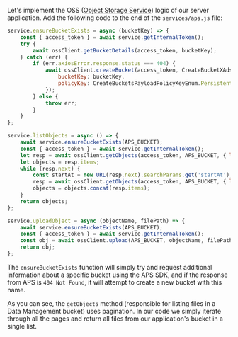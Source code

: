 Let's implement the OSS ([Object Storage Service](https://aps.autodesk.com/en/docs/data/v2/developers_guide/basics/#object-storage-service-oss))
logic of our server application. Add the following code to the end of the `services/aps.js` file:

```js title="services/aps.js"
service.ensureBucketExists = async (bucketKey) => {
    const { access_token } = await service.getInternalToken();
    try {
        await ossClient.getBucketDetails(access_token, bucketKey);
    } catch (err) {
        if (err.axiosError.response.status === 404) {
            await ossClient.createBucket(access_token, CreateBucketXAdsRegionEnum.Us, {
                bucketKey: bucketKey,
                policyKey: CreateBucketsPayloadPolicyKeyEnum.Persistent
            });
        } else {
            throw err;
        }
    }
};

service.listObjects = async () => {
    await service.ensureBucketExists(APS_BUCKET);
    const { access_token } = await service.getInternalToken();
    let resp = await ossClient.getObjects(access_token, APS_BUCKET, { limit: 64 });
    let objects = resp.items;
    while (resp.next) {
        const startAt = new URL(resp.next).searchParams.get('startAt');
        resp = await ossClient.getObjects(access_token, APS_BUCKET, { limit: 64, startAt });
        objects = objects.concat(resp.items);
    }
    return objects;
};

service.uploadObject = async (objectName, filePath) => {
    await service.ensureBucketExists(APS_BUCKET);
    const { access_token } = await service.getInternalToken();
    const obj = await ossClient.upload(APS_BUCKET, objectName, filePath, access_token);
    return obj;
};
```

The `ensureBucketExists` function will simply try and request additional information
about a specific bucket using the APS SDK, and if the response
from APS is `404 Not Found`, it will attempt to create a new bucket with this name.

As you can see, the `getObjects` method (responsible for listing files
in a Data Management bucket) uses pagination. In our code we simply iterate through all the pages
and return all files from our application's bucket in a single list.
